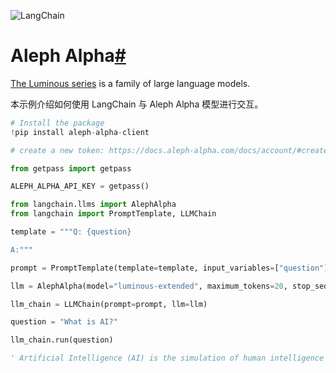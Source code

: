 

<Head>
  <script>
    {
      `(function() {
         var _hmt = _hmt || [];
(function() {
  var hm = document.createElement("script");
  hm.src = "https://hm.baidu.com/hm.js?e60fb290e204e04c5cb6f79b0ac1e697";
  var s = document.getElementsByTagName("script")[0]; 
  s.parentNode.insertBefore(hm, s);
})();
       })();`
    }
  </script>
</Head>

![LangChain](https://pica.zhimg.com/50/v2-56e8bbb52aa271012541c1fe1ceb11a2_r.gif)





Aleph Alpha[#](#aleph-alpha "Permalink to this headline")
=========================================================

[The Luminous series](https://docs.aleph-alpha.com/docs/introduction/luminous/) is a family of large language models.

本示例介绍如何使用 LangChain 与 Aleph Alpha 模型进行交互。

```python
# Install the package
!pip install aleph-alpha-client

```

```python
# create a new token: https://docs.aleph-alpha.com/docs/account/#create-a-new-token

from getpass import getpass

ALEPH_ALPHA_API_KEY = getpass()

```

```python
from langchain.llms import AlephAlpha
from langchain import PromptTemplate, LLMChain

```

```python
template = """Q: {question}

A:"""

prompt = PromptTemplate(template=template, input_variables=["question"])

```

```python
llm = AlephAlpha(model="luminous-extended", maximum_tokens=20, stop_sequences=["Q:"], aleph_alpha_api_key=ALEPH_ALPHA_API_KEY)

```

```python
llm_chain = LLMChain(prompt=prompt, llm=llm)

```

```python
question = "What is AI?"

llm_chain.run(question)

```

```python
' Artificial Intelligence (AI) is the simulation of human intelligence processes by machines, especially computer systems.\n'

```

